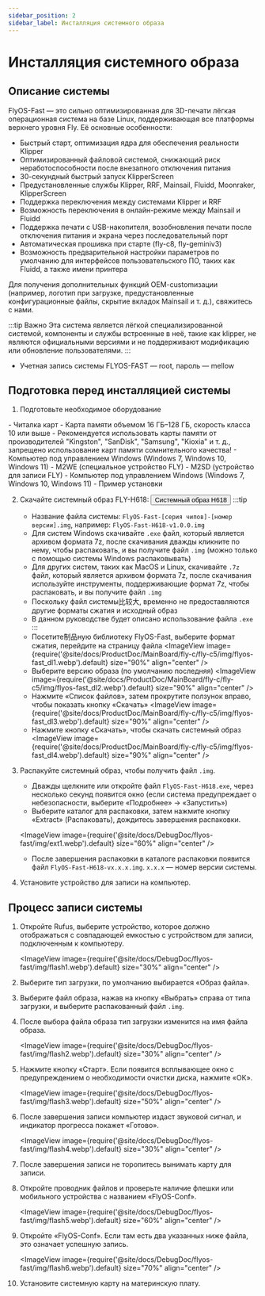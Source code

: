 ```yaml
---
sidebar_position: 2
sidebar_label: Инсталляция системного образа
---
```



# Инсталляция системного образа

## Описание системы
FlyOS-Fast — это сильно оптимизированная для 3D-печати лёгкая операционная система на базе Linux, поддерживающая все платформы верхнего уровня Fly. Её основные особенности:

- Быстрый старт, оптимизация ядра для обеспечения реальности Klipper
- Оптимизированный файловой системой, снижающий риск неработоспособности после внезапного отключения питания
- 30-секундный быстрый запуск KlipperScreen
- Предустановленные службы Klipper, RRF, Mainsail, Fluidd, Moonraker, KlipperScreen
- Поддержка переключения между системами Klipper и RRF
- Возможность переключения в онлайн-режиме между Mainsail и Fluidd
- Поддержка печати с USB-накопителя, возобновления печати после отключения питания и экрана через последовательный порт
- Автоматическая прошивка при старте (fly-c8, fly-geminiv3)
- Возможность предварительной настройки параметров по умолчанию для интерфейсов пользовательского ПО, таких как Fluidd, а также имени принтера

Для получения дополнительных функций OEM-customизации (например, логотип при загрузке, предустановленные конфигурационные файлы, скрытие вкладок Mainsail и т. д.), свяжитесь с нами.

:::tip Важно
Эта система является лёгкой специализированной системой, компоненты и службы встроенные в неё, такие как klipper, не являются официальными версиями и не поддерживают модификацию или обновление пользователями.
:::


- Учетная запись системы FLYOS-FAST — root, пароль — mellow


## Подготовка перед инсталляцией системы

1. Подготовьте необходимое оборудование

<Tabs>
    <TabItem value="usb" label="Если для запуска системы используется карта памяти, необходимо подготовить следующее оборудование" default>
        - Читалка карт
        - Карта памяти объемом 16 ГБ–128 ГБ, скорость класса 10 или выше
        - Рекомендуется использовать карты памяти от производителей "Kingston", "SanDisk", "Samsung", "Kioxia" и т. д., запрещено использование карт памяти сомнительного качества!
        - Компьютер под управлением Windows (Windows 7, Windows 10, Windows 11)
    </TabItem>
    <TabItem value="can" label="Если для запуска системы используется M2WE, необходимо подготовить следующее оборудование">
        - M2WE (специальное устройство FLY)
        - M2SD (устройство для записи FLY)
        - Компьютер под управлением Windows (Windows 7, Windows 10, Windows 11)
        - Пример установки
            <ImageView image={require('@site/docs/General/fly-os/img/m2sd/m2sd-1.webp').default} size="90%" align="center" />
    </TabItem>
</Tabs>


2. Скачайте системный образ FLY-H618: <Button variant="contained" disableElevation component="a" rel="noopener" href="https://g-ofpa1390.coding.net/public-artifacts/3D-Printers/flyos-fast/packages">Системный образ H618</Button>
    :::tip
    - Название файла системы: `FlyOS-Fast-[серия чипов]-[номер версии].img`, например: `FlyOS-Fast-H618-v1.0.0.img`
    - Для систем Windows скачивайте `.exe` файл, который является архивом формата 7z, после скачивания дважды кликните по нему, чтобы распаковать, и вы получите файл `.img` (можно только с помощью системы Windows распаковывать)
    - Для других систем, таких как MacOS и Linux, скачивайте `.7z` файл, который является архивом формата 7z, после скачивания используйте инструменты, поддерживающие формат 7z, чтобы распаковать, и вы получите файл `.img`
    - Поскольку файл системы比较大, временно не предоставляются другие форматы сжатия и исходный образ
    - В данном руководстве будет описано использование файла `.exe`
    :::
    - Посетите制品ную библиотеку FlyOS-Fast, выберите формат сжатия, перейдите на страницу файла
    <ImageView image={require('@site/docs/ProductDoc/MainBoard/fly-c/fly-c5/img/flyos-fast_dl1.webp').default} size="90%" align="center" />
    - Выберите версию образа (по умолчанию последняя)
    <ImageView image={require('@site/docs/ProductDoc/MainBoard/fly-c/fly-c5/img/flyos-fast_dl2.webp').default} size="90%" align="center" />
    - Нажмите «Список файлов», затем прокрутите ползунок вправо, чтобы показать кнопку «Скачать»
    <ImageView image={require('@site/docs/ProductDoc/MainBoard/fly-c/fly-c5/img/flyos-fast_dl3.webp').default} size="90%" align="center" />
    - Нажмите кнопку «Скачать», чтобы скачать системный образ
    <ImageView image={require('@site/docs/ProductDoc/MainBoard/fly-c/fly-c5/img/flyos-fast_dl4.webp').default} size="90%" align="center" />


3. Распакуйте системный образ, чтобы получить файл `.img`.
    - Дважды щелкните или откройте файл `FlyOS-Fast-H618.exe`, через несколько секунд появится окно (если система предупреждает о небезопасности, выберите «Подробнее» -> «Запустить»)
    - Выберите каталог для распаковки, затем нажмите кнопку «Extract» (Распаковать), дождитесь завершения распаковки.
    
    <ImageView image={require('@site/docs/DebugDoc/flyos-fast/img/ext1.webp').default} size="60%" align="center" />

    - После завершения распаковки в каталоге распаковки появится файл `FlyOS-Fast-H618-vx.x.x.img`. `x.x.x` — номер версии системы.


4. Установите устройство для записи на компьютер.


## Процесс записи системы

1. Откройте Rufus, выберите устройство, которое должно отображаться с совпадающей емкостью с устройством для записи, подключенным к компьютеру.

    <ImageView image={require('@site/docs/DebugDoc/flyos-fast/img/flash1.webp').default} size="30%" align="center" />

2. Выберите тип загрузки, по умолчанию выбирается «Образ файла».
3. Выберите файл образа, нажав на кнопку «Выбрать» справа от типа загрузки, и выберите распакованный файл `.img`.
4. После выбора файла образа тип загрузки изменится на имя файла образа.

    <ImageView image={require('@site/docs/DebugDoc/flyos-fast/img/flash2.webp').default} size="30%" align="center" />

5. Нажмите кнопку «Старт». Если появится всплывающее окно с предупреждением о необходимости очистки диска, нажмите «ОК».

    <ImageView image={require('@site/docs/DebugDoc/flyos-fast/img/flash3.webp').default} size="50%" align="center" />

6. После завершения записи компьютер издаст звуковой сигнал, и индикатор прогресса покажет «Готово».

    <ImageView image={require('@site/docs/DebugDoc/flyos-fast/img/flash4.webp').default} size="30%" align="center" />

7. После завершения записи не торопитесь вынимать карту для записи.
8. Откройте проводник файлов и проверьте наличие флешки или мобильного устройства с названием «FlyOS-Conf».

    <ImageView image={require('@site/docs/DebugDoc/flyos-fast/img/flash5.webp').default} size="60%" align="center" />

9. Откройте «FlyOS-Conf». Если там есть два указанных ниже файла, это означает успешную запись.

    <ImageView image={require('@site/docs/DebugDoc/flyos-fast/img/flash6.webp').default} size="70%" align="center" />

10. Установите системную карту на материнскую плату.
